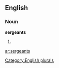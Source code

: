 ==English==

===Noun===
'''sergeants'''

# {{plural of|[[sergeant]]}}

[[Category:English plurals]]

[[ar:sergeants]]